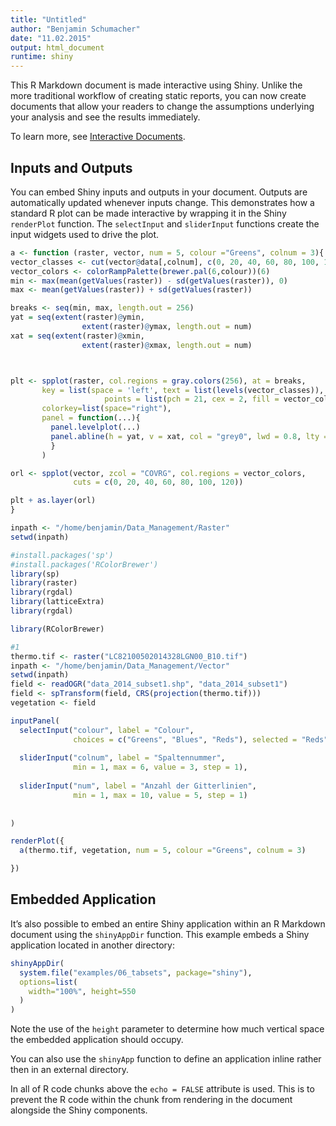 ```yaml
---
title: "Untitled"
author: "Benjamin Schumacher"
date: "11.02.2015"
output: html_document
runtime: shiny
---
```


This R Markdown document is made interactive using Shiny. Unlike the more traditional workflow of creating static reports, you can now create documents that allow your readers to change the assumptions underlying your analysis and see the results immediately. 

To learn more, see [Interactive Documents](http://rmarkdown.rstudio.com/authoring_shiny.html).

## Inputs and Outputs

You can embed Shiny inputs and outputs in your document. Outputs are automatically updated whenever inputs change.  This demonstrates how a standard R plot can be made interactive by wrapping it in the Shiny `renderPlot` function. The `selectInput` and `sliderInput` functions create the input widgets used to drive the plot.
```r

a <- function (raster, vector, num = 5, colour ="Greens", colnum = 3){
vector_classes <- cut(vector@data[,colnum], c(0, 20, 40, 60, 80, 100, 120))
vector_colors <- colorRampPalette(brewer.pal(6,colour))(6)
min <- max(mean(getValues(raster)) - sd(getValues(raster)), 0)
max <- mean(getValues(raster)) + sd(getValues(raster))

breaks <- seq(min, max, length.out = 256)
yat = seq(extent(raster)@ymin, 
                extent(raster)@ymax, length.out = num)
xat = seq(extent(raster)@xmin, 
                extent(raster)@xmax, length.out = num)



plt <- spplot(raster, col.regions = gray.colors(256), at = breaks,
       key = list(space = 'left', text = list(levels(vector_classes)), 
                     points = list(pch = 21, cex = 2, fill = vector_colors)),
       colorkey=list(space="right"),
       panel = function(...){
         panel.levelplot(...)
         panel.abline(h = yat, v = xat, col = "grey0", lwd = 0.8, lty = 3) 
         }
       )

orl <- spplot(vector, zcol = "COVRG", col.regions = vector_colors, 
              cuts = c(0, 20, 40, 60, 80, 100, 120))

plt + as.layer(orl)
}


```



```r
inpath <- "/home/benjamin/Data_Management/Raster"
setwd(inpath)

#install.packages('sp')
#install.packages('RColorBrewer')
library(sp)
library(raster)
library(rgdal)
library(latticeExtra)
library(rgdal)

library(RColorBrewer)

#1
thermo.tif <- raster("LC82100502014328LGN00_B10.tif")
inpath <- "/home/benjamin/Data_Management/Vector"
setwd(inpath)
field <- readOGR("data_2014_subset1.shp", "data_2014_subset1")
field <- spTransform(field, CRS(projection(thermo.tif)))
vegetation <- field
```





```r
inputPanel(
  selectInput("colour", label = "Colour",
              choices = c("Greens", "Blues", "Reds"), selected = "Reds"),
  
  sliderInput("colnum", label = "Spaltennummer",
              min = 1, max = 6, value = 3, step = 1),
  
  sliderInput("num", label = "Anzahl der Gitterlinien",
              min = 1, max = 10, value = 5, step = 1)
  
  
)

renderPlot({
  a(thermo.tif, vegetation, num = 5, colour ="Greens", colnum = 3)

})
```

## Embedded Application

It's also possible to embed an entire Shiny application within an R Markdown document using the `shinyAppDir` function. This example embeds a Shiny application located in another directory:

```r
shinyAppDir(
  system.file("examples/06_tabsets", package="shiny"),
  options=list(
    width="100%", height=550
  )
)
```

Note the use of the `height` parameter to determine how much vertical space the embedded application should occupy.

You can also use the `shinyApp` function to define an application inline rather then in an external directory.

In all of R code chunks above the `echo = FALSE` attribute is used. This is to prevent the R code within the chunk from rendering in the document alongside the Shiny components.



